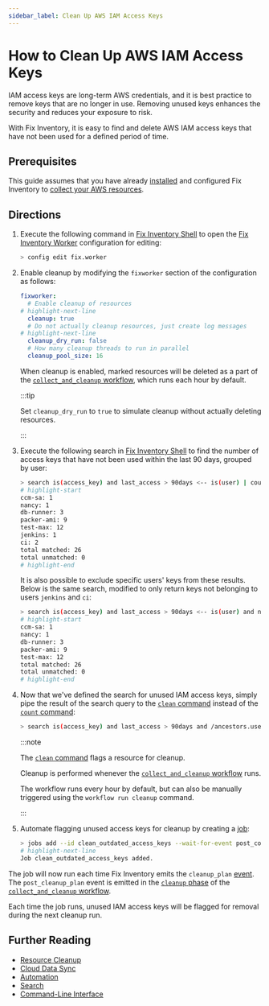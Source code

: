 ```yaml
---
sidebar_label: Clean Up AWS IAM Access Keys
---
```


# How to Clean Up AWS IAM Access Keys

IAM access keys are long-term AWS credentials, and it is best practice to remove keys that are no longer in use. Removing unused keys enhances the security and reduces your exposure to risk.

With Fix Inventory, it is easy to find and delete AWS IAM access keys that have not been used for a defined period of time.

## Prerequisites

This guide assumes that you have already [installed](../../getting-started/install/index.mdx) and configured Fix Inventory to [collect your AWS resources](../../how-to-guides/data-sources/collect-aws-resource-data.mdx).

## Directions

1. Execute the following command in [Fix Inventory Shell](../../reference/components/shell.mdx) to open the [Fix Inventory Worker](../../reference/components/worker.mdx) configuration for editing:

   ```bash
   > config edit fix.worker
   ```

2. Enable cleanup by modifying the `fixworker` section of the configuration as follows:

   ```yaml
   fixworker:
     # Enable cleanup of resources
   # highlight-next-line
     cleanup: true
     # Do not actually cleanup resources, just create log messages
   # highlight-next-line
     cleanup_dry_run: false
     # How many cleanup threads to run in parallel
     cleanup_pool_size: 16
   ```

   When cleanup is enabled, marked resources will be deleted as a part of the [`collect_and_cleanup` workflow](../../reference/workflows/index.mdx#collect_and_cleanup-workflow), which runs each hour by default.

   :::tip

   Set `cleanup_dry_run` to `true` to simulate cleanup without actually deleting resources.

   :::

3. Execute the following search in [Fix Inventory Shell](../../reference/components/shell.mdx) to find the number of access keys that have not been used within the last 90 days, grouped by user:

   ```bash
   > search is(access_key) and last_access > 90days <-- is(user) | count name
   # highlight-start
   ​ccm-sa: 1
   ​nancy: 1
   ​db-runner: 3
   ​packer-ami: 9
   ​test-max: 12
   ​jenkins: 1
   ​ci: 2
   ​total matched: 26
   ​total unmatched: 0
   # highlight-end
   ```

   It is also possible to exclude specific users' keys from these results. Below is the same search, modified to only return keys not belonging to users `jenkins` and `ci`:

   ```bash
   > search is(access_key) and last_access > 90days <-- is(user) and name not in [jenkins, ci] | count name
   # highlight-start
   ​ccm-sa: 1
   ​nancy: 1
   ​db-runner: 3
   ​packer-ami: 9
   ​test-max: 12
   ​total matched: 26
   ​total unmatched: 0
   # highlight-end
   ```

4. Now that we've defined the search for unused IAM access keys, simply pipe the result of the search query to the [`clean` command](../../reference/cli/clean.mdx) instead of the [`count` command](../../reference/cli/count.mdx):

   ```bash
   > search is(access_key) and last_access > 90days and /ancestors.user.reported.name not in [jenkins, ci] | clean
   ```

   :::note

   The [`clean` command](../../reference/cli/clean.mdx) flags a resource for cleanup.

   Cleanup is performed whenever the [`collect_and_cleanup` workflow](../../reference/workflows/index.mdx#collect_and_cleanup-workflow) runs.

   The workflow runs every hour by default, but can also be manually triggered using the `workflow run cleanup` command.

   :::

5. Automate flagging unused access keys for cleanup by creating a [job](../../concepts/automation/index.mdx#jobs):

   ```bash
   > jobs add --id clean_outdated_access_keys --wait-for-event post_collect 'search is(access_key) and last_access > 90days and /ancestors.user.reported.name not in [jenkins, ci] | clean'
   # highlight-next-line
   ​Job clean_outdated_access_keys added.
   ```

The job will now run each time Fix Inventory emits the `cleanup_plan` [event](../../reference/events/index.mdx). The `post_cleanup_plan` event is emitted in the [`cleanup` phase](../../reference/workflows/index.mdx#cleanup) of the [`collect_and_cleanup` workflow](../../reference/workflows/index.mdx#collect_and_cleanup-workflow).

Each time the job runs, unused IAM access keys will be flagged for removal during the next cleanup run.

## Further Reading

- [Resource Cleanup](../../concepts/resource-management/cleanup.mdx)
- [Cloud Data Sync](../../concepts/cloud-data-sync/index.mdx)
- [Automation](../../concepts/automation/index.mdx)
- [Search](../../reference/search/index.mdx)
- [Command-Line Interface](../../reference/cli/index.mdx)
